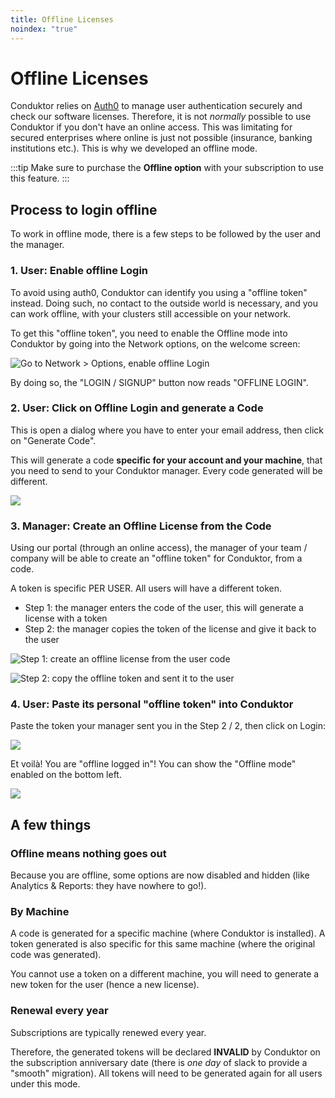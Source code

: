 ```yaml
---
title: Offline Licenses
noindex: "true"
---
```


# Offline Licenses

Conduktor relies on [Auth0](/desktop/miscellaneous/data-security) to manage user authentication securely and check our software licenses. Therefore, it is not _normally_ possible to use Conduktor if you don't have an online access. This was limitating for secured enterprises where online is just not possible (insurance, banking institutions etc.). This is why we developed an offline mode.

:::tip
Make sure to purchase the **Offline option** with your subscription to use this
feature.
:::

## Process to login offline

To work in offline mode, there is a few steps to be followed by the user and the manager.

### 1. User: Enable offline Login

To avoid using auth0, Conduktor can identify you using a "offline token" instead. Doing such, no contact to the outside world is necessary, and you can work offline, with your clusters still accessible on your network.

To get this "offline token", you need to enable the Offline mode into Conduktor by going into the Network options, on the welcome screen:

![Go to Network > Options, enable offline Login](../../assets/screenshot-2021-03-03-at-22.18.12.png)

By doing so, the "LOGIN / SIGNUP" button now reads "OFFLINE LOGIN".

### 2. User: Click on Offline Login and generate a Code

This is open a dialog where you have to enter your email address, then click on "Generate Code".

This will generate a code **specific for your account and your machine**, that you need to send to your Conduktor manager. Every code generated will be different.

![](../../assets/screenshot-2021-03-03-at-22.21.34.png)

### 3. Manager: Create an Offline License from the Code

Using our portal (through an online access), the manager of your team / company will be able to create an "offline token" for Conduktor, from a code.

A token is specific PER USER. All users will have a different token.

- Step 1: the manager enters the code of the user, this will generate a license with a token
- Step 2: the manager copies the token of the license and give it back to the user

![Step 1: create an offline license from the user code](../../assets/screenshot-2021-03-04-at-22.46.48.png)

![Step 2: copy the offline token and sent it to the user](../../assets/screenshot-2021-03-04-at-22.53.48.png)

### 4. User: Paste its personal "offline token" into Conduktor

Paste the token your manager sent you in the Step 2 / 2, then click on Login:

![](../../assets/screenshot-2021-03-03-at-22.39.40.png)

Et voilà! You are "offline logged in"! You can show the "Offline mode" enabled on the bottom left.

![](../../assets/screenshot-2021-03-03-at-22.40.46.png)

## A few things

### Offline means nothing goes out

Because you are offline, some options are now disabled and hidden (like Analytics & Reports: they have nowhere to go!).

### By Machine&#x20;

A code is generated for a specific machine (where Conduktor is installed). A token generated is also specific for this same machine (where the original code was generated).

You cannot use a token on a different machine, you will need to generate a new token for the user (hence a new license).

### Renewal every year

Subscriptions are typically renewed every year.

Therefore, the generated tokens will be declared **INVALID** by Conduktor on the subscription anniversary date (there is _one day_ of slack to provide a "smooth" migration). All tokens will need to be generated again for all users under this mode.

